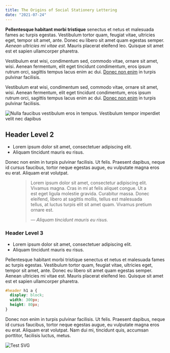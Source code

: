 ```yaml
---
title: The Origins of Social Stationery Lettering
date: "2021-07-24"
---
```


**Pellentesque habitant morbi tristique** senectus et netus et malesuada fames ac turpis egestas. Vestibulum tortor quam, feugiat vitae, ultricies eget, tempor sit amet, ante. Donec eu libero sit amet quam egestas semper. *Aenean ultricies mi vitae est.* Mauris placerat eleifend leo. Quisque sit amet est et sapien ullamcorper pharetra. 

Vestibulum erat wisi, condimentum sed, commodo vitae, ornare sit amet, wisi. Aenean fermentum, elit eget tincidunt condimentum, eros ipsum rutrum orci, sagittis tempus lacus enim ac dui.  [Donec non enim](#) in turpis pulvinar facilisis.

Vestibulum erat wisi, condimentum sed, commodo vitae, ornare sit amet, wisi. Aenean fermentum, elit eget tincidunt condimentum, eros ipsum rutrum orci, sagittis tempus lacus enim ac dui.  [Donec non enim](#) in turpis pulvinar facilisis.

![Nulla faucibus vestibulum eros in tempus. Vestibulum tempor imperdiet velit nec dapibus](/media/image-3.jpeg)

## Header Level 2

+ Lorem ipsum dolor sit amet, consectetuer adipiscing elit.
+ Aliquam tincidunt mauris eu risus.

Donec non enim in turpis pulvinar facilisis. Ut felis. Praesent dapibus, neque id cursus faucibus, tortor neque egestas augue, eu vulputate magna eros eu erat. Aliquam erat volutpat. 

<figure>
	<blockquote>
		<p>Lorem ipsum dolor sit amet, consectetur adipiscing elit. Vivamus magna. Cras in mi at felis aliquet congue. Ut a est eget ligula molestie gravida. Curabitur massa. Donec eleifend, libero at sagittis mollis, tellus est malesuada tellus, at luctus turpis elit sit amet quam. Vivamus pretium ornare est.</p>
		<footer>
			<cite>— Aliquam tincidunt mauris eu risus.</cite>
		</footer>
	</blockquote>
</figure>

### Header Level 3

+ Lorem ipsum dolor sit amet, consectetuer adipiscing elit.
+ Aliquam tincidunt mauris eu risus.

Pellentesque habitant morbi tristique senectus et netus et malesuada fames ac turpis egestas. Vestibulum tortor quam, feugiat vitae, ultricies eget, tempor sit amet, ante. Donec eu libero sit amet quam egestas semper. Aenean ultricies mi vitae est. Mauris placerat eleifend leo. Quisque sit amet est et sapien ullamcorper pharetra.

```css
#header h1 a {
  display: block;
  width: 300px;
  height: 80px;
}
```

Donec non enim in turpis pulvinar facilisis. Ut felis. Praesent dapibus, neque id cursus faucibus, tortor neque egestas augue, eu vulputate magna eros eu erat. Aliquam erat volutpat. Nam dui mi, tincidunt quis, accumsan porttitor, facilisis luctus, metus.

![Test SVG](/media/cpu.svg)
